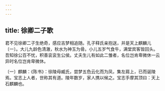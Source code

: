 ```yaml
---
---
---
```

title: 徐卿二子歌
---




君不见徐卿二子生绝奇，感应吉梦相追随。孔子释氏亲抱送，并是天上麒麟儿〔一〕。大儿九龄色清澈，秋水为神玉为骨。小儿五岁气食牛，满堂宾客皆回头。吾知徐公百不忧，积善衮衮生公侯。丈夫生儿有如此二雏者，名位岂肯卑微休一云异时名位岂肯卑微休。

〔一〕麒麟：《陈书》：徐陵母臧氏，尝梦五色云化而为凤，集左肩上，已而诞陵焉。宝志上人者，世称其有道。陵年数岁，家人携以候之。宝志手摩其顶曰：天上石麒麟也。